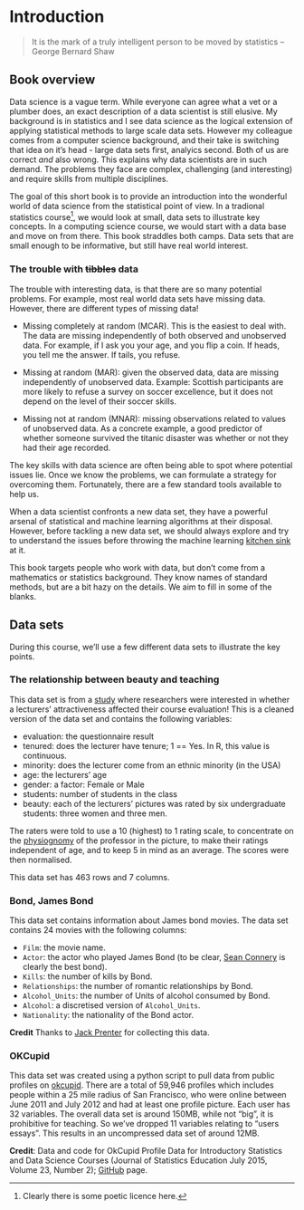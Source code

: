# Introduction {#chapter1}

<!-- (20 minutes) -->

> It is the mark of a truly intelligent person to be moved by statistics
> -- George Bernard Shaw


## Book overview

Data science is a vague term. While everyone can agree what a vet or a plumber does, an exact description of a data scientist is 
still elusive. My background is in statistics and I see data science as
the logical extension of applying statistical methods to large scale data sets.
However my colleague comes from a computer science background, and their take 
is switching that idea on it's head - large data sets first, analyics second. 
Both of us are correct _and_ also wrong. This explains why data scientists are 
in such demand. The problems they face are complex, challenging (and interesting) 
and require skills from multiple disciplines.

The goal of this short book is to provide an introduction into 
the wonderful world of data science from the statistical point of view. In 
a tradional statistics course^[Clearly there is some poetic licence here.], we would look at small, data sets to illustrate key concepts.
In a computing science course, we would start with a data base and move on from there. This
book straddles both camps. Data sets that are small enough to be informative, but still 
have real world interest.

### The trouble with ~~tibbles~~ data

The trouble with interesting data, is that there are so many potential problems. 
For example, most real world data sets have missing data. However, there are different types of
missing data!

  * Missing completely at random (MCAR). This is the easiest to deal with. The data
  are missing independently of both observed and unobserved data. For example, if I ask you
  your age, and you flip a coin. If heads, you tell me the answer. If tails, you refuse.
 
  * Missing at random (MAR): given the observed data, data are missing independently of unobserved data.
  Example: Scottish participants are more likely to refuse a survey on soccer excellence,
  but it does not depend on the level of their soccer skills.

  * Missing not at random (MNAR): missing observations related to values of unobserved data.
  As a concrete example, a good predictor of whether someone survived the titanic disaster was whether or not they
  had their age recorded.

The key skills with data science are often being able to spot where potential issues lie. Once
we know the problems, we can formulate a strategy for overcoming them. Fortunately, 
there are a few standard tools available to help us.

When a data scientist confronts a new data set, they have a powerful arsenal of statistical
and machine learning algorithms at their disposal. However, before tackling a new data set, 
we should always explore and try to understand the issues before throwing the machine learning
[kitchen sink](https://en.wikipedia.org/wiki/Kitchen_sink_regression) at it.

This book targets people who work with data, but don't come from a mathematics
or statistics background. They know names of standard methods, but are a bit hazy on the
details. We aim to fill in some of the blanks. 

## Data sets

<!-- XXX Course or book? -->
During this course, we'll use a few different data sets to illustrate the key points. 

### The relationship between beauty and teaching

This data set is from a [study](https://doi.org/10.3386/w9853) where researchers were 
interested in whether a lecturers' attractiveness affected 
their course evaluation! This is a cleaned version of the
data set and contains the following variables:

 * evaluation: the questionnaire result
 * tenured: does the lecturer have tenure; 1 == Yes. In R, this value is continuous.
 * minority: does the lecturer come from an ethnic minority (in the USA)
 * age: the lecturers' age
 * gender: a factor: Female or Male
 * students: number of students in the class
 * beauty: each of the lecturers' pictures was rated by six undergraduate students: three women and three men. 
 
The raters were told to use a 10 (highest) to 1 rating scale, to concentrate on the [physiognomy](https://en.wikipedia.org/wiki/Physiognomy) of the 
professor in the picture, to make their ratings independent of age, and to keep 5 in mind as an average. 
The scores were then normalised.

<!-- XXX I hate this personally nrow(...) is much better  -->
<!-- I have changed this somewhere in chapter 2 already  -->
 
This data set has $463$ rows and $7$ columns.

### Bond, James Bond

This data set contains information about James bond movies. The data set contains $24$ movies
with the following columns:

 * `Film`: the movie name.
 * `Actor`: the actor who played James Bond (to be clear, [Sean Connery](https://en.wikipedia.org/wiki/Sean_Connery) is clearly the best bond).
 * `Kills`: the number of kills by Bond.
 * `Relationships`: the number of romantic relationships by Bond.
 * `Alcohol_Units`: the number of Units of alcohol consumed by Bond.
 * `Alcohol`: a discretised version of `Alcohol_Units`.
 * `Nationality`: the nationality of the Bond actor.

__Credit__ Thanks to [Jack Prenter](http://www.knownman.com/james-bond-graph/) for
collecting this data.

### OKCupid

This data set was created using a python script to pull data from public profiles on [okcupid](www.okcupid.com). There are a total of 59,946 profiles which includes people within a 25 mile radius of San Francisco, who were online between June 2011 and July 2012 and had at least one profile picture. Each user has 32 variables. 
The overall data set is around 150MB, while not "big", it is prohibitive for teaching. 
So we've dropped 11 variables relating to "users essays". This results in an uncompressed data set of around 12MB.

__Credit__: Data and code for OkCupid Profile Data for Introductory Statistics and Data Science Courses (Journal of Statistics Education July 2015, Volume 23, Number 2); [GitHub](https://github.com/rudeboybert/JSE_OkCupid) page.


